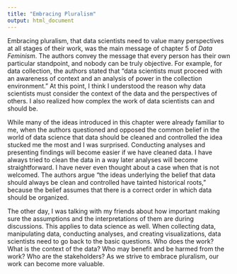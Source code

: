 ```yaml
---
title: "Embracing Pluralism"
output: html_document
---
```


Embracing pluralism, that data scientists need to value many perspectives at all stages of their work, was the main message of chapter 5 of *Data Feminism*. The authors convey the message that every person has their own particular standpoint, and nobody can be truly objective. For example, for data collection, the authors stated that “data scientists must proceed with an awareness of context and an analysis of power in the collection environment.” At this point, I think I understood the reason why data scientists must consider the context of the data and the perspectives of others. I also realized how complex the work of data scientists can and should be.

While many of the ideas introduced in this chapter were already familiar to me, when the authors questioned and opposed the common belief in the world of data science that data should be cleaned and controlled the idea stucked me the most and I was surprised. Conducting analyses and presenting findings will become easier if we have cleaned data. I have always tried to clean the data in a way later analyses will become straightforward. I have never even thought about a case when that is not welcomed. The authors argue “the ideas underlying the belief that data should always be clean and controlled have tainted historical roots,” because the belief assumes that there is a correct order in which data should be organized. 

The other day, I was talking with my friends about how important making sure the assumptions and the interpretations of them are during discussions. This applies to data science as well. When collecting data, manipulating data, conducting analyses, and creating visualizations, data scientists need to go back to the basic questions. Who does the work? What is the context of the data? Who may benefit and be harmed from the work? Who are the stakeholders? As we strive to embrace pluralism, our work can become more valuable. 
